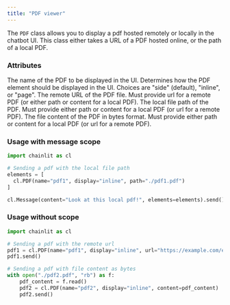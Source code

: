 ```yaml
---
title: "PDF viewer"
---
```


The `PDF` class allows you to display a pdf hosted remotely or locally in the chatbot UI. This class either takes a URL of a PDF hosted online, or the path of a local PDF.

### Attributes

<ParamField path="name" type="str">
  The name of the PDF to be displayed in the UI.
</ParamField>

<ParamField path="display" type="ElementDisplay" optional>
  Determines how the PDF element should be displayed in the UI. Choices are
  "side" (default), "inline", or "page".
</ParamField>

<ParamField path="url" type="str">
  The remote URL of the PDF file. Must provide url for a remote PDF (or either path or content for a local PDF).
</ParamField>

<ParamField path="path" type="str" optional>
  The local file path of the PDF. Must provide either path or content for a local PDF (or url for a remote PDF).
</ParamField>

<ParamField path="content" type="bytes" optional>
  The file content of the PDF in bytes format. Must provide either path or
  content for a local PDF (or url for a remote PDF).
</ParamField>

### Usage with message scope

```python Code Example
import chainlit as cl

# Sending a pdf with the local file path
elements = [
  cl.PDF(name="pdf1", display="inline", path="./pdf1.pdf")
]

cl.Message(content="Look at this local pdf!", elements=elements).send()
```

### Usage without scope

```python Code Example
import chainlit as cl

# Sending a pdf with the remote url
pdf1 = cl.PDF(name="pdf1", display="inline", url="https://example.com/example.pdf")
pdf1.send()

# Sending a pdf with file content as bytes
with open("./pdf2.pdf", "rb") as f:
    pdf_content = f.read()
    pdf2 = cl.PDF(name="pdf2", display="inline", content=pdf_content)
    pdf2.send()
```
